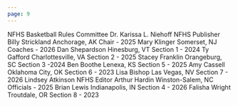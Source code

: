 ```yaml
---
page: 9
---
```


NFHS Basketball Rules Committee Dr. Karissa L. Niehoff NFHS Publisher Billy Strickland Anchorage, AK Chair - 2025 Mary Klinger Somerset, NJ Coaches - 2026 Dan Shepardson Hinesburg, VT Section 1 - 2024 Ty Gafford Charlottesville, VA Section 2 - 2025 Stacey Franklin Orangeburg, SC Section 3 -2024 Ben Boothe Lenexa, KS Section 5 - 2025 Amy Cassell Oklahoma City, OK Section 6 - 2023 Lisa Bishop Las Vegas, NV Section 7 - 2026 Lindsey Atkinson NFHS Editor Arthur Hardin Winston-Salem, NC Officials - 2025 Brian Lewis Indianapolis, IN Section 4 - 2026 Falisha Wright Troutdale, OR Section 8 - 2023
